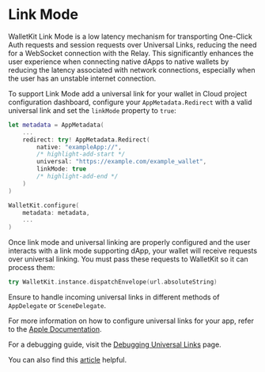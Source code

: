 # Link Mode

WalletKit Link Mode is a low latency mechanism for transporting One-Click Auth requests and session requests over Universal Links, reducing the need for a WebSocket connection with the Relay. This significantly enhances the user experience when connecting native dApps to native wallets by reducing the latency associated with network connections, especially when the user has an unstable internet connection.

To support Link Mode add a universal link for your wallet in Cloud project configuration dashboard, configure your `AppMetadata.Redirect` with a valid universal link and set the `linkMode` property to `true`:

```swift
let metadata = AppMetadata(
    ...
    redirect: try! AppMetadata.Redirect(
        native: "exampleApp://",
        /* highlight-add-start */
        universal: "https://example.com/example_wallet",
        linkMode: true
        /* highlight-add-end */
    )
)

WalletKit.configure(
    metadata: metadata,
    ...
)
```

Once link mode and universal linking are properly configured and the user interacts with a link mode supporting dApp, your wallet will receive requests over universal linking. You must pass these requests to WalletKit so it can process them:

```swift
try WalletKit.instance.dispatchEnvelope(url.absoluteString)
```

Ensure to handle incoming universal links in different methods of `AppDelegate` or `SceneDelegate`. 

For more information on how to configure universal links for your app, refer to the [Apple Documentation](https://developer.apple.com/documentation/xcode/allowing-apps-and-websites-to-link-to-your-content?language=objc).

For a debugging guide, visit the [Debugging Universal Links](https://developer.apple.com/documentation/technotes/tn3155-debugging-universal-links) page.

You can also find this [article](https://developer.apple.com/documentation/xcode/supporting-universal-links-in-your-app?language=objc) helpful.



